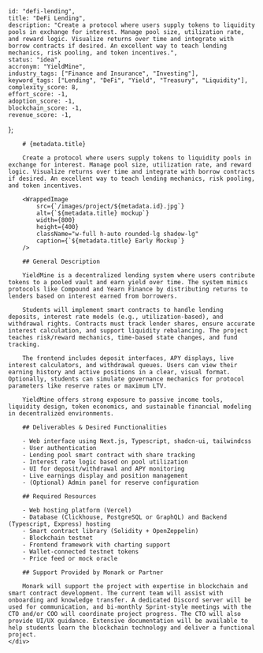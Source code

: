 
    
    id: "defi-lending",
    title: "DeFi Lending",
    description: "Create a protocol where users supply tokens to liquidity pools in exchange for interest. Manage pool size, utilization rate, and reward logic. Visualize returns over time and integrate with borrow contracts if desired. An excellent way to teach lending mechanics, risk pooling, and token incentives.",
    status: "idea",
    accronym: "YieldMine",
    industry_tags: ["Finance and Insurance", "Investing"],
    keyword_tags: ["Lending", "DeFi", "Yield", "Treasury", "Liquidity"],
    complexity_score: 8,
    effort_score: -1,
    adoption_score: -1,
    blockchain_score: -1,
    revenue_score: -1,
};

<div className="flex">
    <div className="hidden sticky top-0">
        <ProjectMetadata metadata={metadata} />
    </div>
    <div className="w-full">

        # {metadata.title}

        Create a protocol where users supply tokens to liquidity pools in exchange for interest. Manage pool size, utilization rate, and reward logic. Visualize returns over time and integrate with borrow contracts if desired. An excellent way to teach lending mechanics, risk pooling, and token incentives.

        <WrappedImage
            src={`/images/project/${metadata.id}.jpg`}
            alt={`${metadata.title} mockup`}
            width={800}
            height={400}
            className="w-full h-auto rounded-lg shadow-lg"
            caption={`${metadata.title} Early Mockup`}
        />

        ## General Description

        YieldMine is a decentralized lending system where users contribute tokens to a pooled vault and earn yield over time. The system mimics protocols like Compound and Yearn Finance by distributing returns to lenders based on interest earned from borrowers.
        
        Students will implement smart contracts to handle lending deposits, interest rate models (e.g., utilization-based), and withdrawal rights. Contracts must track lender shares, ensure accurate interest calculation, and support liquidity rebalancing. The project teaches risk/reward mechanics, time-based state changes, and fund tracking.
        
        The frontend includes deposit interfaces, APY displays, live interest calculators, and withdrawal queues. Users can view their earning history and active positions in a clear, visual format. Optionally, students can simulate governance mechanics for protocol parameters like reserve rates or maximum LTV.
        
        YieldMine offers strong exposure to passive income tools, liquidity design, token economics, and sustainable financial modeling in decentralized environments.

        ## Deliverables & Desired Functionalities

        - Web interface using Next.js, Typescript, shadcn-ui, tailwindcss
        - User authentication 
        - Lending pool smart contract with share tracking
        - Interest rate logic based on pool utilization
        - UI for deposit/withdrawal and APY monitoring
        - Live earnings display and position management
        - (Optional) Admin panel for reserve configuration

        ## Required Resources

        - Web hosting platform (Vercel)
        - Database (Clickhouse, PostgreSQL or GraphQL) and Backend (Typescript, Express) hosting
        - Smart contract library (Solidity + OpenZeppelin)
        - Blockchain testnet
        - Frontend framework with charting support
        - Wallet-connected testnet tokens
        - Price feed or mock oracle

        ## Support Provided by Monark or Partner

        Monark will support the project with expertise in blockchain and smart contract development. The current team will assist with onboarding and knowledge transfer. A dedicated Discord server will be used for communication, and bi-monthly Sprint-style meetings with the CTO and/or COO will coordinate project progress. The CTO will also provide UI/UX guidance. Extensive documentation will be available to help students learn the blockchain technology and deliver a functional project.
    </div>
</div>